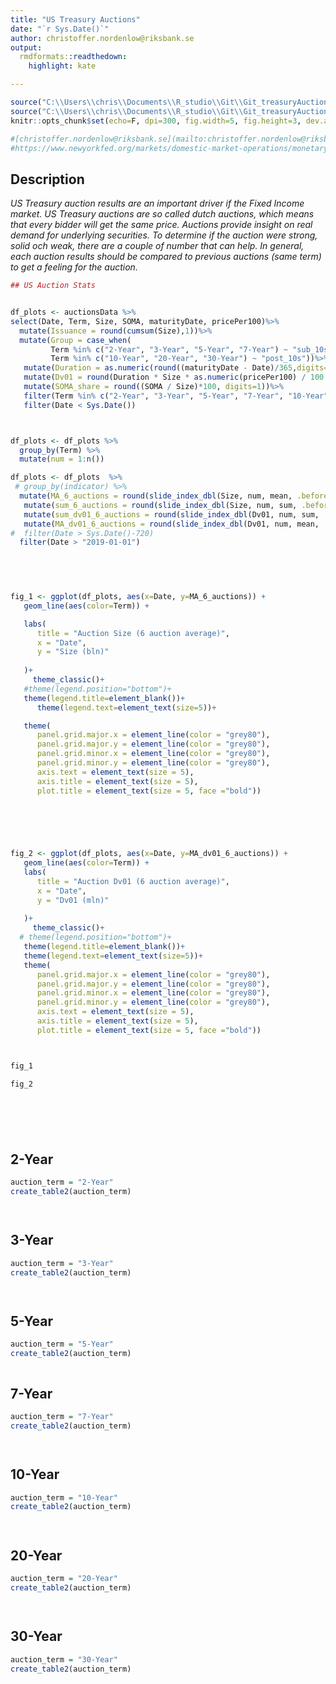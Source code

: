 ---
title: "US Treasury Auctions"
date: "`r Sys.Date()`"
author: christoffer.nordenlow@riksbank.se
output:
  rmdformats::readthedown:
    highlight: kate

---




```{r setup, include=FALSE}
 
source("C:\\Users\\chris\\Documents\\R_studio\\Git\\Git_treasuryAuctions\\treasuryAuctions\\auctionsScrapeData.R", encoding="UTF-8")
source("C:\\Users\\chris\\Documents\\R_studio\\Git\\Git_treasuryAuctions\\treasuryAuctions\\auctionsFunctions.R", encoding="UTF-8")
knitr::opts_chunk$set(echo=F, dpi=300, fig.width=5, fig.height=3, dev.args = list(type = "cairo"), warning=F, message=F) 

#[christoffer.nordenlow@riksbank.se](mailto:christoffer.nordenlow@riksbank.se) 
#https://www.newyorkfed.org/markets/domestic-market-operations/monetary-policy-implementation/treasury-securities/treasury-securities-operational-details#current-schedule

```




## Description {-}

*US Treasury auction results are an important driver if the Fixed Income market. US Treasury auctions are so called dutch auctions, which means that every bidder will get the same price. Auctions provide insight on real demand for underlying securities. To determine if the auction were strong, solid och weak, there are a couple of number that can help. In general, each auction results should be compared to previous auctions (same term) to get a feeling for the auction.*









```{r, message=F, warning=F, fig.width=4, fig.height=2.5}
## US Auction Stats


df_plots <- auctionsData %>%
select(Date, Term, Size, SOMA, maturityDate, pricePer100)%>%
  mutate(Issuance = round(cumsum(Size),1))%>%
  mutate(Group = case_when(
         Term %in% c("2-Year", "3-Year", "5-Year", "7-Year") ~ "sub_10s",
         Term %in% c("10-Year", "20-Year", "30-Year") ~ "post_10s"))%>%
   mutate(Duration = as.numeric(round((maturityDate - Date)/365,digits=2)))%>%
   mutate(Dv01 = round(Duration * Size * as.numeric(pricePer100) / 100 / 10000 * 1000000000 / 1000000,digits=2))%>% #dv01 uttryckt i miljontal per punkt
   mutate(SOMA_share = round((SOMA / Size)*100, digits=1))%>%
   filter(Term %in% c("2-Year", "3-Year", "5-Year", "7-Year", "10-Year", "20-year", "30-Year")) %>%
   filter(Date < Sys.Date())



df_plots <- df_plots %>%
  group_by(Term) %>%
  mutate(num = 1:n())

df_plots <- df_plots  %>%
 # group_by(indicator) %>% 
  mutate(MA_6_auctions = round(slide_index_dbl(Size, num, mean, .before=5, .after=0,.complete=T),1))%>%
   mutate(sum_6_auctions = round(slide_index_dbl(Size, num, sum, .before=5, .after=0,.complete=T),1))%>%
   mutate(sum_dv01_6_auctions = round(slide_index_dbl(Dv01, num, sum, .before=5, .after=0,.complete=T),1))%>%
   mutate(MA_dv01_6_auctions = round(slide_index_dbl(Dv01, num, mean, .before=5, .after=0,.complete=T),1))%>%
#  filter(Date > Sys.Date()-720)
  filter(Date > "2019-01-01")

 

 

fig_1 <- ggplot(df_plots, aes(x=Date, y=MA_6_auctions)) +
   geom_line(aes(color=Term)) +

   labs(
      title = "Auction Size (6 auction average)",
      x = "Date",
      y = "Size (bln)"
      
   )+
     theme_classic()+
   #theme(legend.position="bottom")+
   theme(legend.title=element_blank())+
      theme(legend.text=element_text(size=5))+

   theme(
      panel.grid.major.x = element_line(color = "grey80"),
      panel.grid.major.y = element_line(color = "grey80"),
      panel.grid.minor.x = element_line(color = "grey80"),
      panel.grid.minor.y = element_line(color = "grey80"),
      axis.text = element_text(size = 5), 
      axis.title = element_text(size = 5),
      plot.title = element_text(size = 5, face ="bold"))


 
 


fig_2 <- ggplot(df_plots, aes(x=Date, y=MA_dv01_6_auctions)) +
   geom_line(aes(color=Term)) +
   labs(
      title = "Auction Dv01 (6 auction average)",
      x = "Date",
      y = "Dv01 (mln)"
      
   )+
     theme_classic()+
  # theme(legend.position="bottom")+
   theme(legend.title=element_blank())+
   theme(legend.text=element_text(size=5))+
   theme(
      panel.grid.major.x = element_line(color = "grey80"),
      panel.grid.major.y = element_line(color = "grey80"),
      panel.grid.minor.x = element_line(color = "grey80"),
      panel.grid.minor.y = element_line(color = "grey80"),
      axis.text = element_text(size = 5), 
      axis.title = element_text(size = 5),
      plot.title = element_text(size = 5, face ="bold"))



fig_1

fig_2

 





```



## 2-Year





```{r, message=F, warning=F}

auction_term = "2-Year"
create_table2(auction_term)




```



## 3-Year





```{r, message=F, warning=F}

auction_term = "3-Year"
create_table2(auction_term)




```



## 5-Year





```{r, message=F, warning=F}

auction_term = "5-Year"
create_table2(auction_term)



```




## 7-Year





```{r, message=F, warning=F}


auction_term = "7-Year"
create_table2(auction_term)




```




## 10-Year





```{r, message=F, warning=F}


auction_term = "10-Year"
create_table2(auction_term)




```



## 20-Year





```{r, message=F, warning=F}


auction_term = "20-Year"
create_table2(auction_term)




```



## 30-Year





```{r, message=F, warning=F}



auction_term = "30-Year"
create_table2(auction_term)

  




```
